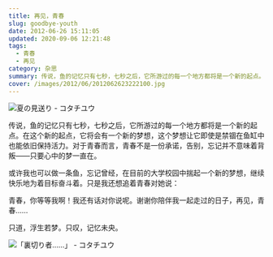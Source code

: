 ```yaml
---
title: 再见，青春
slug: goodbye-youth
date: 2012-06-26 15:11:05
updated: 2020-09-06 12:21:48
tags:
  - 青春
  - 再见
category: 杂思
summary: 传说，鱼的记忆只有七秒，七秒之后，它所游过的每一个地方都将是一个新的起点。在这个新的起点，它将会有一个新的梦想，这个梦想让它即使是禁锢在鱼缸中也能依旧保持活力。
cover: /images/2012/06/2012062623222100.jpg
---
```


![夏の見送り - コタチユウ](/images/2012/06/2012062623233900.jpg)

<MusicPlayer netease={435307128} />

传说，鱼的记忆只有七秒，七秒之后，它所游过的每一个地方都将是一个新的起点。在这个新的起点，它将会有一个新的梦想，这个梦想让它即使是禁锢在鱼缸中也能依旧保持活力。对于青春而言，青春不是一份承诺，告别，忘记并不意味着背叛——只要心中的梦一直在。

或许我也可以做一条鱼，忘记曾经，在目前的大学校园中揣起一个新的梦想，继续快乐地为着目标奋斗着。只是我还想追着青春对她说：

青春，你等等我啊！我还有话对你说呢。谢谢你陪伴我一起走过的日子，再见，青春……

只道，浮生若梦。只叹，记忆未央。

![「裏切り者……」 - コタチユウ](/images/2012/06/2012062623233400.jpg)
